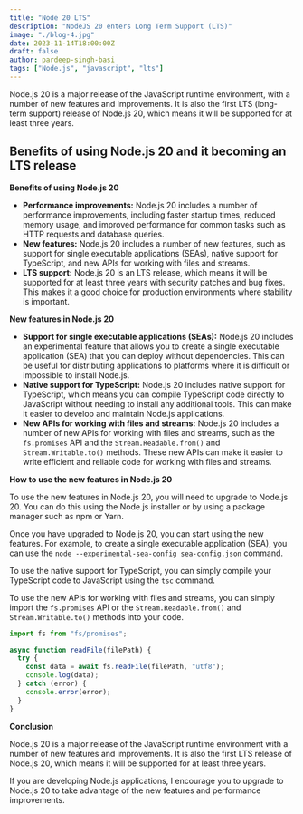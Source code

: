 ```yaml
---
title: "Node 20 LTS"
description: "NodeJS 20 enters Long Term Support (LTS)"
image: "./blog-4.jpg"
date: 2023-11-14T18:00:00Z
draft: false
author: pardeep-singh-basi
tags: ["Node.js", "javascript", "lts"]
---
```


Node.js 20 is a major release of the JavaScript runtime environment, with a number of new features and improvements. It is also the first LTS (long-term support) release of Node.js 20, which means it will be supported for at least three years.

## Benefits of using Node.js 20 and it becoming an LTS release

**Benefits of using Node.js 20**

- **Performance improvements:** Node.js 20 includes a number of performance improvements, including faster startup times, reduced memory usage, and improved performance for common tasks such as HTTP requests and database queries.
- **New features:** Node.js 20 includes a number of new features, such as support for single executable applications (SEAs), native support for TypeScript, and new APIs for working with files and streams.
- **LTS support:** Node.js 20 is an LTS release, which means it will be supported for at least three years with security patches and bug fixes. This makes it a good choice for production environments where stability is important.

**New features in Node.js 20**

- **Support for single executable applications (SEAs):** Node.js 20 includes an experimental feature that allows you to create a single executable application (SEA) that you can deploy without dependencies. This can be useful for distributing applications to platforms where it is difficult or impossible to install Node.js.
- **Native support for TypeScript:** Node.js 20 includes native support for TypeScript, which means you can compile TypeScript code directly to JavaScript without needing to install any additional tools. This can make it easier to develop and maintain Node.js applications.
- **New APIs for working with files and streams:** Node.js 20 includes a number of new APIs for working with files and streams, such as the `fs.promises` API and the `Stream.Readable.from()` and `Stream.Writable.to()` methods. These new APIs can make it easier to write efficient and reliable code for working with files and streams.

**How to use the new features in Node.js 20**

To use the new features in Node.js 20, you will need to upgrade to Node.js 20. You can do this using the Node.js installer or by using a package manager such as npm or Yarn.

Once you have upgraded to Node.js 20, you can start using the new features. For example, to create a single executable application (SEA), you can use the `node --experimental-sea-config sea-config.json` command.

To use the native support for TypeScript, you can simply compile your TypeScript code to JavaScript using the `tsc` command.

To use the new APIs for working with files and streams, you can simply import the `fs.promises` API or the `Stream.Readable.from()` and `Stream.Writable.to()` methods into your code.

```javascript
import fs from "fs/promises";

async function readFile(filePath) {
  try {
    const data = await fs.readFile(filePath, "utf8");
    console.log(data);
  } catch (error) {
    console.error(error);
  }
}
```

**Conclusion**

Node.js 20 is a major release of the JavaScript runtime environment with a number of new features and improvements. It is also the first LTS release of Node.js 20, which means it will be supported for at least three years.

If you are developing Node.js applications, I encourage you to upgrade to Node.js 20 to take advantage of the new features and performance improvements.
